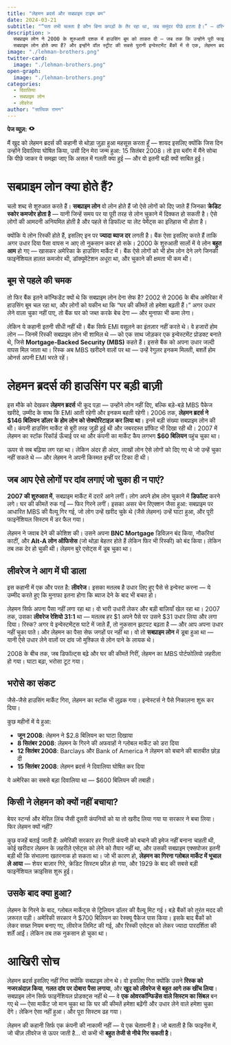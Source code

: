 ```yaml
---
title: "लेहमन ब्रदर्स और सबप्राइम टाइम बम"
date: 2024-03-21
subtitle: "“पता तभी चलता है कौन बिना कपड़ों के तैर रहा था, जब समुंदर पीछे हटता है।” — वॉरेन बफेट"
description: >
  सबप्राइम लोन ने 2000 के शुरुआती दशक में हाउसिंग बूम को ताकत दी — जब तक कि उन्होंने पूरी फाइनेंशियल सिस्टम को हिला कर रख नहीं दिया। 
  सबप्राइम लोन होते क्या हैं? और इन्होंने वॉल स्ट्रीट की सबसे पुरानी इन्वेस्टमेंट बैंकों में से एक, लेहमन ब्रदर्स को कैसे गिराया?
image: "./lehman-brothers.png"
twitter-card:
  image: "./lehman-brothers.png"
open-graph:
  image: "./lehman-brothers.png"
categories:
  - दिवालिया
  - सबप्राइम लोन
  - लीवरेज
author: "सात्विक रामन"
---
```


<p><b>पेज व्यूज़:</b> <svg xmlns="http://www.w3.org/2000/svg" width="1em" height="1em" viewBox="0 0 256 256"><path fill="currentColor" d="M247.31 124.76c-.35-.79-8.82-19.58-27.65-38.41C194.57 61.26 162.88 48 128 48S61.43 61.26 36.34 86.35C17.51 105.18 9 124 8.69 124.76a8 8 0 0 0 0 6.5c.35.79 8.82 19.57 27.65 38.4C61.43 194.74 93.12 208 128 208s66.57-13.26 91.66-38.34c18.83-18.83 27.3-37.61 27.65-38.4a8 8 0 0 0 0-6.5M128 168a40 40 0 1 1 40-40a40 40 0 0 1-40 40"/></svg> <span class="waline-pageview-count"></i><p>

मैं खुद को लेहमन ब्रदर्स की कहानी से थोड़ा जुड़ा हुआ महसूस करता हूँ — शायद इसलिए क्योंकि जिस दिन उन्होंने दिवालिया घोषित किया, उसी दिन मेरा जन्म हुआ: 15 सितंबर 2008। तो इस ब्लॉग में मैंने सोचा कि पीछे जाकर ये समझा जाए कि असल में गलती क्या हुई — और वो इतनी बड़ी क्यों साबित हुई।

# सबप्राइम लोन क्या होते हैं?
चलो शब्द से शुरुआत करते हैं। **सबप्राइम लोन** वो लोन होते हैं जो ऐसे लोगों को दिए जाते हैं जिनका **क्रेडिट स्कोर कमजोर होता है** — यानी जिन्हें समय पर या पूरी तरह से लोन चुकाने में दिक्कत हो सकती है। ऐसे लोगों की आमदनी अनियमित होती है और पहले से डिफॉल्ट या लेट पेमेंट्स का इतिहास भी होता है।

क्योंकि ये लोन रिस्की होते हैं, इसलिए इन पर **ज्यादा ब्याज दर** लगती है। बैंक ऐसा इसलिए करते हैं ताकि अगर उधार दिया पैसा वापस न आए तो नुकसान कवर हो सके। 2000 के शुरुआती सालों में ये लोन **बहुत आम** हो गए — खासकर अमेरिका के हाउसिंग मार्केट में। बैंक ऐसे लोगों को भी होम लोन देने लगे जिनकी फाइनेंशियल हालत कमजोर थी, डॉक्यूमेंटेशन अधूरा था, और चुकाने की क्षमता भी कम थी।

## बूम से पहले की चमक
तो फिर बैंक इतने कॉन्फिडेंट क्यों थे कि सबप्राइम लोन देना सेफ है? 2002 से 2006 के बीच अमेरिका में हाउसिंग बूम चल रहा था, और लोगों को यकीन था कि “घर की कीमतें तो हमेशा बढ़ती हैं।” अगर उधार लेने वाला चुका नहीं पाए, तो बैंक घर को जब्त करके बेच देगा — और मुनाफा भी कमा लेगा।

लेकिन ये कहानी इतनी सीधी नहीं थी। बैंक सिर्फ EMI वसूलने का इंतज़ार नहीं करते थे। वे हजारों होम लोन — जिनमें रिस्की सबप्राइम लोन भी शामिल थे — को एक साथ जोड़कर एक इन्वेस्टमेंट प्रोडक्ट बनाते थे, जिसे **Mortgage-Backed Security (MBS)** कहते हैं। इससे बैंक को अपना उधार जल्दी वापस मिल जाता था। रिस्क अब MBS खरीदने वालों पर था — उन्हें रेगुलर इनकम मिलती, बशर्ते होम ओनर्स अपनी EMI भरते रहें।

# लेहमन ब्रदर्स की हाउसिंग पर बड़ी बाज़ी
इस मौके को देखकर **लेहमन ब्रदर्स** भी कूद पड़ा — उन्होंने लोन नहीं दिए, बल्कि बड़े-बड़े MBS पैकेज खरीदे, उम्मीद के साथ कि EMI आती रहेगी और इनकम बहती रहेगी। 2006 तक, **लेहमन ब्रदर्स ने $146 बिलियन डॉलर के होम लोन को सेक्योरिटाइज़ कर लिया था**। इनमें बड़ी संख्या सबप्राइम लोन की थी। कंपनी हाउसिंग मार्केट से बुरी तरह जुड़ी हुई थी और जबरदस्त प्रॉफिट भी दिखा रही थी। 2007 में लेहमन का स्टॉक रिकॉर्ड ऊँचाई पर था और कंपनी का मार्केट कैप लगभग **$60 बिलियन** पहुंच चुका था।

ऊपर से सब बढ़िया लग रहा था। लेकिन अंदर ही अंदर, लाखों लोन ऐसे लोगों को दिए गए थे जो उन्हें चुका नहीं सकते थे — और लेहमन ने अपनी किस्मत इन्हीं पर टिका दी थी।

## जब आप ऐसे लोगों पर दांव लगाएं जो चुका ही न पाएं?
**2007 की शुरुआत में**, सबप्राइम मार्केट में दरारें आने लगीं। लोग अपने होम लोन चुकाने में **डिफॉल्ट** करने लगे। घर की कीमतें रुक गईं — फिर गिरने लगीं। इसका असर चेन रिएक्शन जैसा हुआ: सबप्राइम पर आधारित MBS की वैल्यू गिर गई, जो लोग उन्हें खरीद चुके थे (जैसे लेहमन) उन्हें घाटा हुआ, और पूरी फाइनेंशियल सिस्टम में डर फैल गया।

लेहमन ने जवाब देने की कोशिश की। उसने अपना **BNC Mortgage** डिविज़न बंद किया, नौकरियां काटीं, और **Alt-A लोन ऑफिसेस** (जो थोड़ा बेहतर होते हैं लेकिन फिर भी रिस्की) को बंद किया। लेकिन तब तक देर हो चुकी थी। लेहमन बुरे एसेट्स में डूब चुका था।

## लीवरेज ने आग में घी डाला
इस कहानी में एक और परत है: **लीवरेज**। इसका मतलब है उधार लिए हुए पैसे से इन्वेस्ट करना — ये उम्मीद करते हुए कि मुनाफा इतना होगा कि ब्याज देने के बाद भी बचत हो।

लेहमन सिर्फ अपना पैसा नहीं लगा रहा था। वो भारी उधारी लेकर और बड़ी बाज़ियाँ खेल रहा था। 2007 तक, उसका **लीवरेज रेशियो 31:1** था — मतलब हर $1 अपने पैसे पर उसने $31 उधार लिया और लगा दिया। रिस्क? अगर ये इन्वेस्टमेंट्स घाटे में जाते हैं, तो नुकसान झटपट बढ़ता है — और आप अपना उधार नहीं चुका पाते। और लेहमन का पैसा सेफ जगहों पर नहीं था। वो तो **सबप्राइम लोन** में डूबा हुआ था — यानी ऐसे उधार लेने वालों पर दांव जो मुश्किल से लोन पाने के लायक थे।

2008 के बीच तक, जब डिफॉल्ट्स बढ़े और घर की कीमतें गिरीं, लेहमन का MBS पोर्टफोलियो ज़हरीला हो गया। घाटा बढ़ा, भरोसा टूट गया।

## भरोसे का संकट
जैसे-जैसे हाउसिंग मार्केट गिरा, लेहमन का स्टॉक भी लुढ़क गया। इन्वेस्टर्स ने पैसे निकालना शुरू कर दिया।

कुछ महीनों में ये हुआ:

* **जून 2008**: लेहमन ने $2.8 बिलियन का घाटा दिखाया  
* **8 सितंबर 2008**: लेहमन के गिरने की अफवाहों ने ग्लोबल मार्केट को डरा दिया  
* **12 सितंबर 2008**: Barclays और Bank of America ने लेहमन को बचाने की बातचीत छोड़ दी  
* **15 सितंबर 2008**: लेहमन ब्रदर्स ने दिवालिया घोषित कर दिया  

ये अमेरिका का सबसे बड़ा दिवालिया था — $600 बिलियन की तबाही।

## किसी ने लेहमन को क्यों नहीं बचाया?
बेयर स्टर्न्स और मेरिल लिंच जैसी दूसरी कंपनियों को या तो खरीद लिया गया या सरकार ने बचा लिया। फिर लेहमन क्यों नहीं?

कुछ वजहें बताई जाती हैं: अमेरिकी सरकार हर गिरती कंपनी को बचाने की इमेज नहीं बनाना चाहती थी, कोई खरीदार लेहमन के ज़हरीले एसेट्स को लेने को तैयार नहीं था, और उसकी सबप्राइम एक्सपोजर इतनी बड़ी थी कि संभालना खतरनाक हो सकता था। जो भी कारण हो, **लेहमन का गिरना ग्लोबल मार्केट में भूचाल ले आया** — शेयर बाज़ार गिरे, क्रेडिट सिस्टम फ्रीज़ हो गया, और 1929 के बाद की सबसे बड़ी फाइनेंशियल क्राइसिस शुरू हुई।

## उसके बाद क्या हुआ?
लेहमन के गिरने के बाद, ग्लोबल मार्केट्स से ट्रिलियन डॉलर की वैल्यू मिट गई। बड़े बैंकों को तुरंत मदद की ज़रूरत पड़ी। अमेरिकी सरकार ने $700 बिलियन का रेस्क्यू पैकेज पास किया। इसके बाद बैंकों को लेकर सख्त नियम बनाए गए, लीवरेज लिमिट की गई, और रिस्की एसेट्स को लेकर ज्यादा पारदर्शिता की शर्तें आईं। लेकिन तब तक नुकसान हो चुका था।

# आखिरी सोच
लेहमन ब्रदर्स इसलिए नहीं गिरा क्योंकि सबप्राइम लोन थे। वो इसलिए गिरा क्योंकि उसने **रिस्क को नजरअंदाज़ किया**, **गलत दांव पर दोबारा पैसा लगाया**, और **खुद को लीवरेज से बहुत आगे तक खींच लिया**। सबप्राइम लोन सिर्फ फाइनेंशियल प्रोडक्ट्स नहीं थे — वे **एक ओवरकॉन्फिडेंस वाले सिस्टम का सिंबल** बन गए थे — ऐसा मार्केट जो मान चुका था कि घर की कीमतें हमेशा बढ़ेंगी और उधार लेने वाले हमेशा चुका देंगे। लेकिन ऐसा नहीं हुआ। और पूरा सिस्टम ढह गया।

लेहमन की कहानी सिर्फ एक कंपनी की नाकामी नहीं — ये एक चेतावनी है। जो बताती है कि फाइनेंस में, जो चीज़ लीवरेज से ऊपर जाती है... वो कभी भी **बहुत तेजी से नीचे गिर सकती है**।
